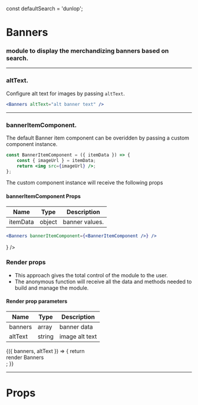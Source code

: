 
const defaultSearch = 'dunlop';

<Meta title="Banners" component={Banners} />

# Banners

### module to display the merchandizing banners based on search.

<Preview>
    <Story name="default">
        <UnbxdSearchWrapper siteKey={siteKey} apiKey={apiKey}>
            <Banners />
            <Products attributesMap={attributesMap} />
            <div className="hidden">
                <SearchBox defaultSearch={defaultSearch} />
            </div>
        </UnbxdSearchWrapper>
    </Story>
</Preview>

---

### altText.

Configure alt text for images by passing `altText`.

```jsx
<Banners altText="alt banner text" />
```

<Preview>
    <Story name="with altText">
        <UnbxdSearchWrapper siteKey={siteKey} apiKey={apiKey}>
            <Banners altText="alt banner text" />
            <Products attributesMap={attributesMap} />
            <div className="hidden">
                <SearchBox defaultSearch={defaultSearch} />
            </div>
        </UnbxdSearchWrapper>
    </Story>
</Preview>

---

### bannerItemComponent.

The default Banner item component can be overidden by passing a custom component instance.

```jsx
const BannerItemComponent = ({ itemData }) => {
    const { imageUrl } = itemData;
    return <img src={imageUrl} />;
};
```

The custom component instance will receive the following props

#### bannerItemComponent Props

| Name     | Type   | Description    |
| -------- | ------ | -------------- |
| itemData | object | banner values. |

```jsx
<Banners bannerItemComponent={<BannerItemComponent />} />
```

<Preview>
    <Story name="with bannerItemComponent">
        <UnbxdSearchWrapper siteKey={siteKey} apiKey={apiKey}>
            <Banners bannerItemComponent={<BannerItemComponent />} />
            <Products attributesMap={attributesMap} />
            <div className="hidden">
                <SearchBox defaultSearch={defaultSearch} />
            </div>
        </UnbxdSearchWrapper>
    </Story>
</Preview>

### Render props

-   This approach gives the total control of the module to the user.
-   The anonymous function will receive all the data and methods needed to build and manage the module.

#### Render prop parameters

| Name    | Type   | Description    |
| ------- | ------ | -------------- |
| banners | array  | banner data    |
| altText | string | image alt text |

<Preview>
    <Story name="with render props">
        <UnbxdSearchWrapper siteKey={siteKey} apiKey={apiKey}>
            <Banners>
                {({ banners, altText }) => {
                    return <div>render Banners</div>;
                }}
            </Banners>
            <Products attributesMap={attributesMap} />
            <div className="hidden">
                <SearchBox defaultSearch={defaultSearch} />
            </div>
        </UnbxdSearchWrapper>
    </Story>
</Preview>

---

# Props

<Props of={Banners} />
